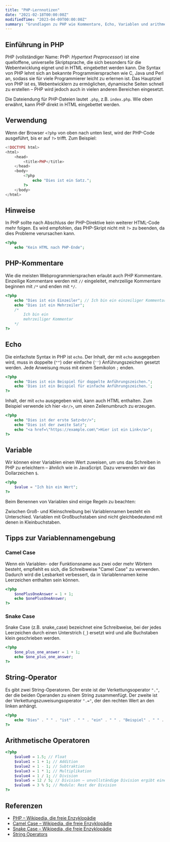 ```yaml
---
title: "PHP-Lernnotizen"
date: "2021-02-18T00:00:00Z"
modifiedTime: "2023-04-09T00:00:00Z"
summary: "Grundlagen zu PHP wie Kommentare, Echo, Variablen und arithmetische Operatoren"
---
```


## Einführung in PHP

PHP (vollständiger Name: PHP: _Hypertext Preprocessor_) ist eine quelloffene, universelle Skriptsprache, die sich besonders für die Webentwicklung eignet und in HTML eingebettet werden kann. Die Syntax von PHP lehnt sich an bekannte Programmiersprachen wie C, Java und Perl an, sodass sie für viele Programmierer leicht zu erlernen ist. Das Hauptziel von PHP ist es, Webentwicklern zu ermöglichen, dynamische Seiten schnell zu erstellen – PHP wird jedoch auch in vielen anderen Bereichen eingesetzt.

Die Dateiendung für PHP-Dateien lautet `.php`, z.B. `index.php`. Wie oben erwähnt, kann PHP direkt in HTML eingebettet werden.

## Verwendung

Wenn der Browser `<?php` von oben nach unten liest, wird der PHP-Code ausgeführt, bis er auf `?>` trifft. Zum Beispiel:

```php
<!DOCTYPE html>
<html>
    <head>
        <title>PHP</title>
    </head>
    <body>
        <?php
            echo "Dies ist ein Satz.";
        ?>
    </body>
</html>
```

## Hinweise

In PHP sollte nach Abschluss der PHP-Direktive kein weiterer HTML-Code mehr folgen. Es wird empfohlen, das PHP-Skript nicht mit `?>` zu beenden, da dies Probleme verursachen kann.

```php
<?php
    echo "Kein HTML nach PHP-Ende";
```

## PHP-Kommentare

Wie die meisten Webprogrammiersprachen erlaubt auch PHP Kommentare. Einzeilige Kommentare werden mit `//` eingeleitet, mehrzeilige Kommentare beginnen mit `/*` und enden mit `*/`.

```php
<?php
    echo "Dies ist ein Einzeiler"; // Ich bin ein einzeiliger Kommentar
    echo "Dies ist ein Mehrzeiler";
    /*
        Ich bin ein
        mehrzeiliger Kommentar
    */
?>
```

## Echo

Die einfachste Syntax in PHP ist `echo`. Der Inhalt, der mit `echo` ausgegeben wird, muss in doppelte (`""`) oder einfache (`''`) Anführungszeichen gesetzt werden. Jede Anweisung muss mit einem Semikolon `;` enden.

```php
<?php
    echo "Dies ist ein Beispiel für doppelte Anführungszeichen.";
    echo 'Dies ist ein Beispiel für einfache Anführungszeichen.';
?>
```

Inhalt, der mit `echo` ausgegeben wird, kann auch HTML enthalten. Zum Beispiel verwende ich hier `<br/>`, um einen Zeilenumbruch zu erzeugen.

```php
<?php
    echo "Dies ist der erste Satz<br/>";
    echo "Dies ist der zweite Satz";
    echo "<a href=\"https://example.com\">Hier ist ein Link</a>";
?>
```

## Variable

Wir können einer Variablen einen Wert zuweisen, um uns das Schreiben in PHP zu erleichtern – ähnlich wie in JavaScript. Dazu verwenden wir das Dollarzeichen `$`.

```php
<?php
    $value = "Ich bin ein Wert";
?>
```

Beim Benennen von Variablen sind einige Regeln zu beachten:

<Table
  headers={['Beispiel', 'Beschreibung', 'Regeln']}
  rows={[
    ['$value', 'Kleinbuchstaben', '✅'],
    ['$Value', 'Großbuchstaben', '✅'],
    ['$_value', 'Unterstrich', '✅'],
    ['$1value', 'Beginnt mit einer Zahl', '❌']
  ]}
/>

Zwischen Groß- und Kleinschreibung bei Variablennamen besteht ein Unterschied. Variablen mit Großbuchstaben sind nicht gleichbedeutend mit denen in Kleinbuchstaben.

## Tipps zur Variablennamengebung

### Camel Case

Wenn ein Variablen- oder Funktionsname aus zwei oder mehr Wörtern besteht, empfiehlt es sich, die Schreibweise "Camel Case" zu verwenden. Dadurch wird die Lesbarkeit verbessert, da in Variablennamen keine Leerzeichen enthalten sein können.

```php
<?php
    $onePlusOneAnswer = 1 + 1;
    echo $onePlusOneAnswer;
?>
```

### Snake Case

Snake Case (z.B. snake_case) bezeichnet eine Schreibweise, bei der jedes Leerzeichen durch einen Unterstrich (`_`) ersetzt wird und alle Buchstaben klein geschrieben werden.

```php
<?php
    $one_plus_one_answer = 1 + 1;
    echo $one_plus_one_answer;
?>
```

## String-Operator

Es gibt zwei String-Operatoren. Der erste ist der Verkettungsoperator `"."`, der die beiden Operanden zu einem String zusammenfügt. Der zweite ist der Verkettungszuweisungsoperator `".="`, der den rechten Wert an den linken anhängt.

```php
<?php
    echo "Dies" . " " . "ist" . " " . "ein" . " " . "Beispiel" . " " . "für" . " " . "String-Operatoren" . ".";
?>
```

## Arithmetische Operatoren

```php
<?php
    $value0 = 1.5; // Float
    $value1 = 1 + 1; // Addition
    $value2 = 1 - 1; // Subtraktion
    $value3 = 1 * 1; // Multiplikation
    $value4 = 1 / 1; // Division
    $value5 = 12 / 5; // Division – unvollständige Division ergibt einen Float, was sich von anderen Programmiersprachen unterscheidet; PHP berechnet auch den Rest
    $value6 = 3 % 5; // Modulo: Rest der Division
?>
```

## Referenzen

- [PHP – Wikipedia, die freie Enzyklopädie](https://en.wikipedia.org/wiki/PHP)
- [Camel Case – Wikipedia, die freie Enzyklopädie](https://en.wikipedia.org/wiki/Camel_case)
- [Snake Case – Wikipedia, die freie Enzyklopädie](https://en.wikipedia.org/wiki/Snake_case)
- [String Operators](https://www.php.net/manual/en/language.operators.string.php)